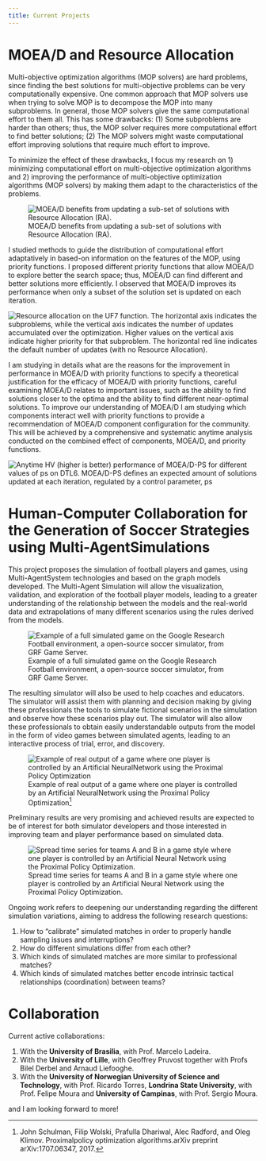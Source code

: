 ```yaml
---
title: Current Projects 
---
```




# MOEA/D and Resource Allocation

<div>
Multi-objective optimization algorithms (MOP solvers) are hard problems, since finding the best solutions for multi-objective problems can be very computationally expensive. One common approach that MOP solvers use when trying to solve MOP is to decompose the MOP into many subproblems. In general, those MOP solvers give the same computational effort to them all. This has some drawbacks: (1) Some subproblems are harder than others; thus, the MOP solver requires more computational effort to find better solutions; (2) The MOP solvers might waste computational effort improving solutions that require much effort to improve.

To minimize the effect of these drawbacks, I focus my research on 1) minimizing computational effort on multi-objective optimization algorithms and 2) improving the performance of multi-objective optimization algorithms (MOP solvers) by making them adapt to the characteristics of the problems. 

![MOEA/D benefits from updating a sub-set of solutions with Resource Allocation (RA).](imgs/boxplot_hv_dtlz7.png "Logo Title Text 1")

I studied methods to guide the distribution of computational effort adaptatively in based-on information on the features of the MOP, using priority functions. I proposed different priority functions that allow MOEA/D to explore better the search space; thus, MOEA/D can find different and better solutions more efficiently. I observed that MOEA/D improves its performance when only a subset of the solution set is updated on each iteration. 

![Resource allocation on the UF7 function. The horizontal axis indicates the subproblems, while the
vertical axis indicates the number of updates accumulated over the optimization. Higher values on the
vertical axis indicate higher priority for that subproblem. The horizontal red line indicates the default number of updates (with no Resource Allocation).](imgs/norm_uf7.png)
<!-- {#id .class width=100% height=100%} -->

I am studying in details what are the reasons for the improvement in performance in MOEA/D with priority functions to specify a theoretical justification for the efficacy of MOEA/D with priority functions, careful examining MOEA/D relates to important issues, such as the ability to find solutions closer to the optima and the ability to find different near-optimal solutions. To improve our understanding of MOEA/D I am studying which components interact well with priority functions to provide a recommendation of MOEA/D component configuration for the community. This will be achieved by a comprehensive and systematic anytime analysis conducted on the combined effect of components, MOEA/D, and priority functions. 

![Anytime HV (higher is better) performance of MOEA/D-PS for different values of **ps** on DTL6. MOEA/D-PS  defines  an  expected amount of solutions updated at each iteration, regulated by a control  parameter, **ps**](imgs/DTLZ6hv_evolution.png)
<!-- </div> -->


<!-- <div class="column-right"> -->



</div>

# Human-Computer Collaboration for the Generation of Soccer Strategies using Multi-AgentSimulations

<div>
This project proposes the simulation of football players and games, using Multi-AgentSystem technologies and based on the graph models developed. The Multi-Agent Simulation will allow the visualization, validation, and exploration of the football player models, leading to a greater understanding of the relationship between the models and the real-world data and extrapolations of many different scenarios using the rules derived from the models.

![Example of a full simulated game on the Google Research Football environment, a open-source soccer simulator, from GRF Game Server.](imgs/picture_full_game_main.png)

The resulting simulator will also be used to help coaches and educators. The simulator will assist them with planning and decision making by giving these professionals the tools to simulate fictional scenarios in the simulation and observe how these scenarios play out. The simulator will also allow these professionals to obtain easily understandable outputs from the model in the form of video games between simulated agents, leading to an interactive process of trial, error, and discovery.

![Example of real output of a game where one player is controlled by an Artificial NeuralNetwork using the Proximal Policy Optimization[^1]](imgs/2D_representation_video.png)



Preliminary results are very promising and achieved results are expected to be of interest for both simulator developers and those interested in improving team and player performance based on simulated data. 

![Spread time series for teams A and B in a game style where one player is controlled by an Artificial Neural Network using the Proximal Policy Optimization.](imgs/spread-NN-full.png)

Ongoing work refers to deepening our understanding regarding the different simulation variations, aiming to address the following research questions:

1. How to "calibrate" simulated matches in order to properly handle sampling issues and interruptions?
2. How do different simulations differ from each other?
3. Which kinds of simulated matches are more similar to professional matches?
4. Which kinds of simulated matches better encode intrinsic tactical relationships (coordination) between teams?
<!-- </div> -->

<!-- <div class="column-right"> -->
</div>



# Collaboration

Current active collaborations:

1. With the **University of Brasilia**, with Prof. Marcelo Ladeira. 
2. With the **University of Lille**, with Geoffrey Pruvost together with Profs Bilel Derbel and Arnaud Liefooghe.
3. With the **University of Norwegian University of Science and Technology**, with Prof. Ricardo Torres, **Londrina State University**, with Prof. Felipe Moura and **University of Campinas**, with Prof. Sergio Moura.

and I am looking forward to more!




[^1]:
  John Schulman, Filip Wolski, Prafulla Dhariwal, Alec Radford, and Oleg Klimov.  Proximalpolicy optimization algorithms.arXiv preprint arXiv:1707.06347, 2017.